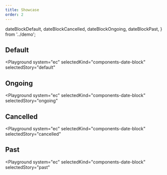 ```yaml
---
title: Showcase
order: 2
---
```


  dateBlockDefault,
  dateBlockCancelled,
  dateBlockOngoing,
  dateBlockPast,
} from '../demo';

## Default

<Playground
  system="ec"
  selectedKind="components-date-block"
  selectedStory="default"
>
  <Html markup={dateBlockDefault} />
</Playground>

## Ongoing

<Playground
  system="ec"
  selectedKind="components-date-block"
  selectedStory="ongoing"
>
  <Html markup={dateBlockOngoing} />
</Playground>

## Cancelled

<Playground
  system="ec"
  selectedKind="components-date-block"
  selectedStory="cancelled"
>
  <Html markup={dateBlockCancelled} />
</Playground>

## Past

<Playground
  system="ec"
  selectedKind="components-date-block"
  selectedStory="past"
>
  <Html markup={dateBlockPast} />
</Playground>
